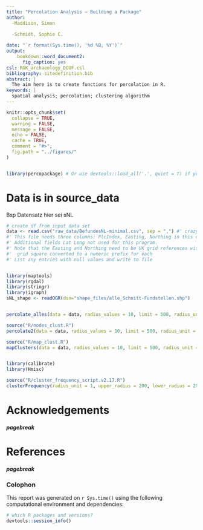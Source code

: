 ```yaml
---
title: "Percolation Analysis – Building a Package"
author:
  -Maddison, Simon
  
  -Schmidt, Sophie C.

date: "`r format(Sys.time(), '%d %B, %Y')`"
output: 
    bookdown::word_document2:
      fig_caption: yes
csl: RGK_archaeology_DGUF.csl
bibliography: sitedefinition.bib
abstract: |
  The aim here is to create functions for percolation in R.
keywords: |
  spatial analysis; percolation; clustering algorithm
---
```


```r
knitr::opts_chunk$set(
  collapse = TRUE,
  warning = FALSE,
  message = FALSE,
  echo = FALSE,
  cache = TRUE,
  comment = "#>",
  fig.path = "../figures/"
)


library(percopackage) # Or use devtools::load_all('.', quiet = T) if your code is in script files, rather than as functions in the `/R` diretory
```

# Data is in source_data

Bsp Datensatz hier sei sNL

```r

# create df from input data set
data <- read.csv("raw_data/BefundesNL-minimal.csv", sep = ",") #' crazy mistakes happen if this is wrong...
#' This file needs three columns: PlcIndex, Easting, Northing in this order.
#' Additional fields Lat Long not used for this program.
#' Note that the Easting and Northing need to be UK grid references with the Alphabetic
#'  grid square converted to a numeric prefix for each
#' List any entries with null values and write to file


library(maptools)
library(rgdal)
library(stringr)
library(igraph)
sNL_shape <- readOGR(dsn="shape_files/alle_Schnitt-Fundstellen.shp")


percolate_alles(data = data, radius_values = 10, limit = 500, radius_unit = 1, upper_radius = 200, lower_radius = 20, step_value = 20)

source("R/nodes_clust.R")
percolate2(data = data, radius_values = 10, limit = 500, radius_unit = 1, upper_radius = 200, lower_radius = 20, step_value = 20)

source("R/map_clust.R")
mapClusters(data = data, radius_values = 10, limit = 500, radius_unit = 1, upper_radius = 200, lower_radius = 20, step_value = 20, shape = sNL_shape, map_name = "sNL-Karte")


library(calibrate)
library(Hmisc)

source("R/cluster_frequency_script.v2.17.R")
clusterFrequency(radius_unit = 1, upper_radius = 200, lower_radius = 20, step_value = 20)


```




# Acknowledgements

<!-- The following line inserts a page break when the output is MS Word. For page breaks in PDF, use \newpage on its own line.  -->
##### pagebreak

# References 
<!-- The following line ensures the references appear here for the MS Word or HTML output files, rather than right at the end of the document (this will not work for PDF files):  -->
<div id="refs"></div>

##### pagebreak

### Colophon

This report was generated on `r Sys.time()` using the following computational environment and dependencies: 

```r
# which R packages and versions?
devtools::session_info()
```

